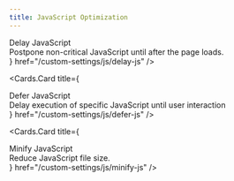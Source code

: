 ```yaml
---
title: JavaScript Optimization
---
```



<style jsx global>{`
  .cards-container{
    display: flex;
    flex-direction: column;
  }

  .card-body .card-title{
    font-size: 18px;
    line-height: 1.2;
    font-weight: 600;
  }

  .card-body .card-description{
    font-size: 14px;
    line-height: 1.2;
    font-weight: 400;
    margin-top: 10px;
  }
`}</style>

<Cards className="cards-container">
  <Cards.Card
    title={
      <div className="card-body">
        <div className="card-title">
          Delay JavaScript
        </div>
        <div className="card-description">
          Postpone non-critical JavaScript until after the page loads.
        </div>
      </div>
    }
    href="/custom-settings/js/delay-js"
  />

  <Cards.Card
    title={
      <div className="card-body">
        <div className="card-title">
          Defer JavaScript
        </div>
        <div className="card-description">
          Delay execution of specific JavaScript until user interaction
        </div>
      </div>
    }
    href="/custom-settings/js/defer-js"
  />


  <Cards.Card
    title={
      <div className="card-body">
        <div className="card-title">
          Minify JavaScript
        </div>
        <div className="card-description">
          Reduce JavaScript file size.
        </div>
      </div>
    }
    href="/custom-settings/js/minify-js"
  />
</Cards>